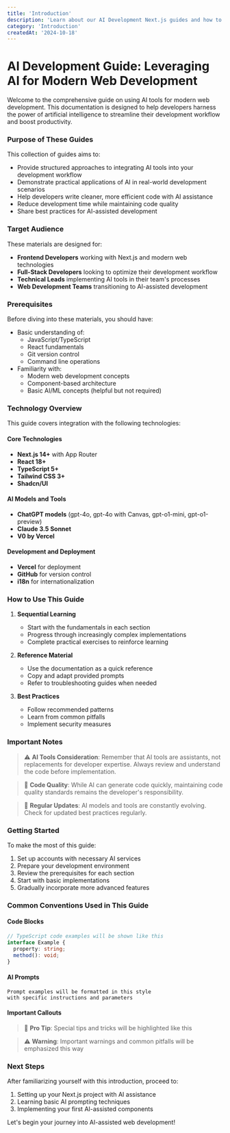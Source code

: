 ```yaml
---
title: 'Introduction'
description: 'Learn about our AI Development Next.js guides and how to get the most out of them.'
category: 'Introduction'
createdAt: '2024-10-18'
---
```

# AI Development Guide: Leveraging AI for Modern Web Development

Welcome to the comprehensive guide on using AI tools for modern web development. This documentation is designed to help developers harness the power of artificial intelligence to streamline their development workflow and boost productivity.

### Purpose of These Guides

This collection of guides aims to:
- Provide structured approaches to integrating AI tools into your development workflow
- Demonstrate practical applications of AI in real-world development scenarios
- Help developers write cleaner, more efficient code with AI assistance
- Reduce development time while maintaining code quality
- Share best practices for AI-assisted development

### Target Audience

These materials are designed for:

- **Frontend Developers** working with Next.js and modern web technologies
- **Full-Stack Developers** looking to optimize their development workflow
- **Technical Leads** implementing AI tools in their team's processes
- **Web Development Teams** transitioning to AI-assisted development

### Prerequisites

Before diving into these materials, you should have:

- Basic understanding of:
  - JavaScript/TypeScript
  - React fundamentals
  - Git version control
  - Command line operations
- Familiarity with:
  - Modern web development concepts
  - Component-based architecture
  - Basic AI/ML concepts (helpful but not required)

### Technology Overview

This guide covers integration with the following technologies:

#### Core Technologies
- **Next.js 14+** with App Router
- **React 18+**
- **TypeScript 5+**
- **Tailwind CSS 3+**
- **Shadcn/UI**

#### AI Models and Tools
- **ChatGPT models** (gpt-4o, gpt-4o with Canvas, gpt-o1-mini, gpt-o1-preview)
- **Claude 3.5 Sonnet**
- **V0 by Vercel**

#### Development and Deployment
- **Vercel** for deployment
- **GitHub** for version control
- **i18n** for internationalization

### How to Use This Guide

1. **Sequential Learning**
   - Start with the fundamentals in each section
   - Progress through increasingly complex implementations
   - Complete practical exercises to reinforce learning

2. **Reference Material**
   - Use the documentation as a quick reference
   - Copy and adapt provided prompts
   - Refer to troubleshooting guides when needed

3. **Best Practices**
   - Follow recommended patterns
   - Learn from common pitfalls
   - Implement security measures

### Important Notes

> ⚠️ **AI Tools Consideration**: Remember that AI tools are assistants, not replacements for developer expertise. Always review and understand the code before implementation.

> 📝 **Code Quality**: While AI can generate code quickly, maintaining code quality standards remains the developer's responsibility.

> 🔄 **Regular Updates**: AI models and tools are constantly evolving. Check for updated best practices regularly.

### Getting Started

To make the most of this guide:

1. Set up accounts with necessary AI services
2. Prepare your development environment
3. Review the prerequisites for each section
4. Start with basic implementations
5. Gradually incorporate more advanced features

### Common Conventions Used in This Guide

#### Code Blocks
```typescript
// TypeScript code examples will be shown like this
interface Example {
  property: string;
  method(): void;
}
```

#### AI Prompts
```prompt
Prompt examples will be formatted in this style
with specific instructions and parameters
```

#### Important Callouts
> 🎯 **Pro Tip**: Special tips and tricks will be highlighted like this

> ⚠️ **Warning**: Important warnings and common pitfalls will be emphasized this way

### Next Steps

After familiarizing yourself with this introduction, proceed to:
1. Setting up your Next.js project with AI assistance
2. Learning basic AI prompting techniques
3. Implementing your first AI-assisted components

Let's begin your journey into AI-assisted web development!
